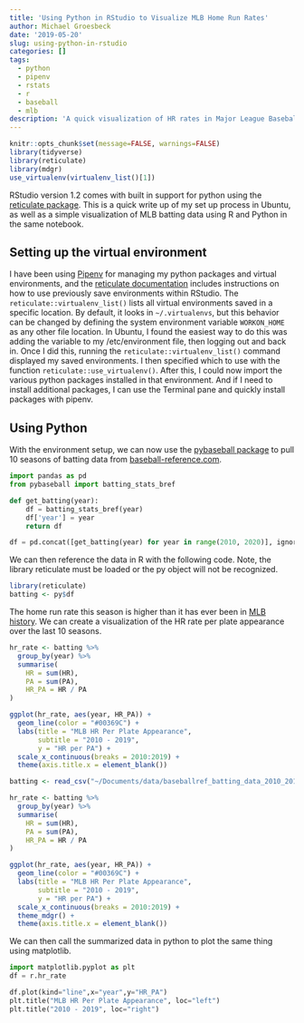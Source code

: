 ```yaml
---
title: 'Using Python in RStudio to Visualize MLB Home Run Rates'
author: Michael Groesbeck
date: '2019-05-20'
slug: using-python-in-rstudio
categories: []
tags:
  - python
  - pipenv
  - rstats
  - r
  - baseball
  - mlb
description: 'A quick visualization of HR rates in Major League Baseball from 2010 - 2019. Details how to setup RStudio to use Python and saved virtual python environments.'
---
```


```r
knitr::opts_chunk$set(message=FALSE, warnings=FALSE)
library(tidyverse)
library(reticulate)
library(mdgr)
use_virtualenv(virtualenv_list()[1])

```

RStudio version 1.2 comes with built in support for python using the [reticulate package](https://rstudio.github.io/reticulate/). This is a quick write up of my set up process in Ubuntu, as well as a simple visualization of MLB batting data using R and Python in the same notebook.


## Setting up the virtual environment
I have been using [Pipenv](https://pipenv.readthedocs.io/en/latest/#) for managing my python packages and virtual environments, and the [reticulate documentation](https://rstudio.github.io/reticulate/articles/python_packages.html) includes instructions on how to use previously save environments within RStudio. The `reticulate::virtualenv_list()` lists all virtual environments saved in a specific location. By default, it looks in `~/.virtualenvs`, but this behavior can be changed by defining the system environment variable `WORKON_HOME` as any other file location. In Ubuntu, I found the easiest way to do this was adding the variable to my /etc/environment file, then logging out and back in. Once I did this, running the `reticulate::virtualenv_list()` command displayed my saved environments. I then specified which to use with the function `reticulate::use_virtualenv()`. After this, I could now import the various python packages installed in that environment. And if I need to install additional packages, I can use the Terminal pane and quickly install packages with pipenv.

## Using Python
With the environment setup, we can now use the [pybaseball package](https://github.com/jldbc/pybaseball) to pull 10 seasons of batting data from [baseball-reference.com](https://www.baseball-reference.com/). 

```python
import pandas as pd
from pybaseball import batting_stats_bref

def get_batting(year):
    df = batting_stats_bref(year)
    df['year'] = year
    return df

df = pd.concat([get_batting(year) for year in range(2010, 2020)], ignore_index=True)

```

We can then reference the data in R with the following code. Note, the library reticulate must be loaded or the py object will not be recognized.

```r
library(reticulate)
batting <- py$df
```

The home run rate this season is higher than it has ever been in [MLB history](https://www.baseball-reference.com/leagues/MLB/bat.shtml). We can create a visualization of the HR rate per plate appearance over the last 10 seasons.

```r
hr_rate <- batting %>% 
  group_by(year) %>% 
  summarise(
    HR = sum(HR),
    PA = sum(PA),
    HR_PA = HR / PA
)

ggplot(hr_rate, aes(year, HR_PA)) +
  geom_line(color = "#00369C") +
  labs(title = "MLB HR Per Plate Appearance",
       subtitle = "2010 - 2019", 
       y = "HR per PA") +
  scale_x_continuous(breaks = 2010:2019) +
  theme(axis.title.x = element_blank())
```


```r
batting <- read_csv("~/Documents/data/baseballref_batting_data_2010_2019.csv")

hr_rate <- batting %>% 
  group_by(year) %>% 
  summarise(
    HR = sum(HR),
    PA = sum(PA),
    HR_PA = HR / PA
)

ggplot(hr_rate, aes(year, HR_PA)) +
  geom_line(color = "#00369C") +
  labs(title = "MLB HR Per Plate Appearance",
       subtitle = "2010 - 2019", 
       y = "HR per PA") +
  scale_x_continuous(breaks = 2010:2019) +
  theme_mdgr() +
  theme(axis.title.x = element_blank())
```

We can then call the summarized data in python to plot the same thing using matplotlib.

```python
import matplotlib.pyplot as plt
df = r.hr_rate

df.plot(kind="line",x="year",y="HR_PA")
plt.title("MLB HR Per Plate Appearance", loc="left")
plt.title("2010 - 2019", loc="right")

```